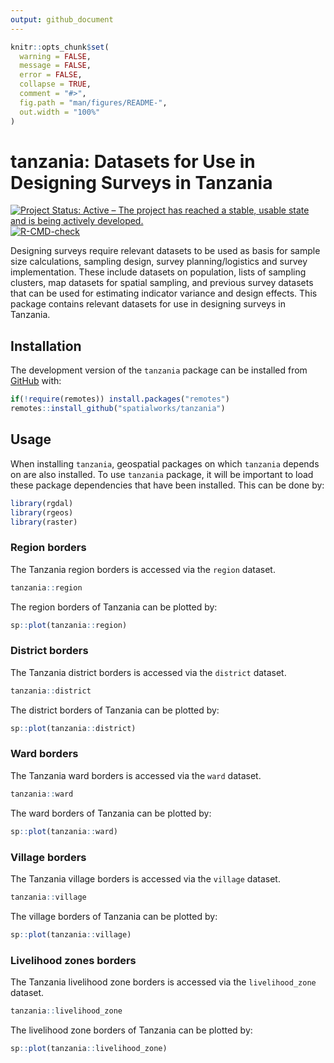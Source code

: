 ```yaml
---
output: github_document
---
```


<!-- README.md is generated from README.Rmd. Please edit that file -->

```r
knitr::opts_chunk$set(
  warning = FALSE,
  message = FALSE,
  error = FALSE,
  collapse = TRUE,
  comment = "#>",
  fig.path = "man/figures/README-",
  out.width = "100%"
)

```

# tanzania: Datasets for Use in Designing Surveys in Tanzania

<!-- badges: start -->
[![Project Status: Active – The project has reached a stable, usable state and is being actively developed.](https://www.repostatus.org/badges/latest/active.svg)](https://www.repostatus.org/#active)
[![R-CMD-check](https://github.com/spatialworks/tanzania/workflows/R-CMD-check/badge.svg)](https://github.com/spatialworks/tanzania/actions?query=workflow%3AR-CMD-check)
<!-- badges: end -->

Designing surveys require relevant datasets to be used as basis for sample size calculations, sampling design, survey planning/logistics and survey implementation. These include datasets on population, lists of sampling clusters, map datasets for spatial sampling, and previous survey datasets that can be used for estimating indicator variance and design effects. This package contains relevant datasets for use in designing surveys in Tanzania.

## Installation

The development version of the `tanzania` package can be installed from [GitHub](https://github.com/spatialworks/tanzania) with:

```r
if(!require(remotes)) install.packages("remotes")
remotes::install_github("spatialworks/tanzania")
```

## Usage

When installing `tanzania`, geospatial packages on which `tanzania` depends on are also installed. To use `tanzania` package, it will be important to load these package dependencies that have been installed. This can be done by:

```r
library(rgdal)
library(rgeos)
library(raster)
```

### Region borders

The Tanzania region borders is accessed via the `region` dataset.

```r
tanzania::region
```

The region borders of Tanzania can be plotted by:

```r
sp::plot(tanzania::region)
```

### District borders

The Tanzania district borders is accessed via the `district` dataset.

```r
tanzania::district
```

The district borders of Tanzania can be plotted by:

```r
sp::plot(tanzania::district)
```

### Ward borders

The Tanzania ward borders is accessed via the `ward` dataset.

```r
tanzania::ward
```

The ward borders of Tanzania can be plotted by:

```r
sp::plot(tanzania::ward)
```

### Village borders

The Tanzania village borders is accessed via the `village` dataset.

```r
tanzania::village
```

The village borders of Tanzania can be plotted by:

```r
sp::plot(tanzania::village)
```

### Livelihood zones borders

The Tanzania livelihood zone borders is accessed via the `livelihood_zone` dataset.

```r
tanzania::livelihood_zone
```

The livelihood zone borders of Tanzania can be plotted by:

```r
sp::plot(tanzania::livelihood_zone)
```


